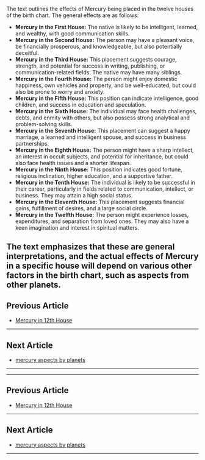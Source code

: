 The text outlines the effects of Mercury being placed in the twelve houses of the birth chart. The general effects are as follows:

* **Mercury in the First House:** The native is likely to be intelligent, learned, and wealthy, with good communication skills.
* **Mercury in the Second House:** The person may have a pleasant voice, be financially prosperous, and knowledgeable, but also potentially deceitful.
* **Mercury in the Third House:** This placement suggests courage, strength, and potential for success in writing, publishing, or communication-related fields. The native may have many siblings.
* **Mercury in the Fourth House:** The person might enjoy domestic happiness, own vehicles and property, and be well-educated, but could also be prone to worry and anxiety.
* **Mercury in the Fifth House:** This position can indicate intelligence, good children, and success in education and speculation.
* **Mercury in the Sixth House:** The individual may face health challenges, debts, and enmity with others, but also possess strong analytical and problem-solving skills.
* **Mercury in the Seventh House:** This placement can suggest a happy marriage, a learned and intelligent spouse, and success in business partnerships.
* **Mercury in the Eighth House:** The person might have a sharp intellect, an interest in occult subjects, and potential for inheritance, but could also face health issues and a shorter lifespan.
* **Mercury in the Ninth House:** This position indicates good fortune, religious inclination, higher education, and a supportive father.
* **Mercury in the Tenth House:** The individual is likely to be successful in their career, particularly in fields related to communication, intellect, or business. They may attain a high social status.
* **Mercury in the Eleventh House:** This placement suggests financial gains, fulfillment of desires, and a large social circle.
* **Mercury in the Twelfth House:** The person might experience losses, expenditures, and separation from loved ones. They may also have a keen imagination and interest in spiritual matters.

The text emphasizes that these are general interpretations, and the actual effects of Mercury in a specific house will depend on various other factors in the birth chart, such as aspects from other planets.
---

## Previous Article
- [Mercury in 12th House](060412_Mercury_in_12th_House.mdx)

---

## Next Article
- [mercury aspects by planets](060400_mercury_aspects_by_planets.mdx)

---
---

## Previous Article
- [Mercury in 12th House](060412_Mercury_in_12th_House.mdx)

---

## Next Article
- [mercury aspects by planets](060400_mercury_aspects_by_planets.mdx)

---
